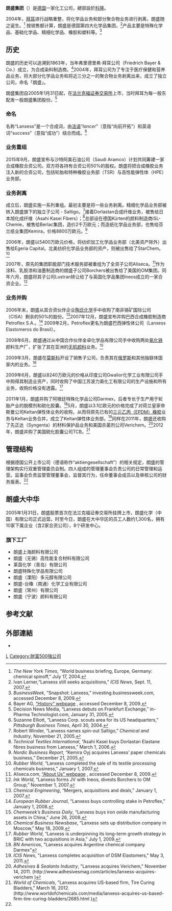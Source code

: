 {{Infobox company
|name             = 朗盛集团
|logo             = [[File:LanXess-Logo.svg|180px]]
|type             = [[股份公司|股份公司]] ([[上市公司|上市公司]]) 
|traded_as        = {{FWB|LXS}}
|predecessor      = [[拜耳|拜耳集团]]
|foundation       = 2004年7月1日
|location_city    = [[科隆|科隆]]
|location_country = [[德国|德国]]
|key_people       = {{ubl|常牧天 [[CEO|CEO]] 兼管理董事会主席 |Rolf Stomberg：朗盛集团[[监事会|监事会]]主席}}
|industry         = 化工行业
|products         = 特殊化学品, [[合成橡胶|合成橡胶]], [[塑料|塑料]], [[中间体|中间体]]
|revenue          = {{increase}} [[欧元|€]]80亿 <small>(2014)</small><ref name="AR2012">{{cite web |url=http://lanxess.com/en/corporate/investor-relations/publications/annual-reports/ |title=Annual Report 2014 |accessdate=March 27, 2015 |publisher=Lanxess |archive-date=2014-04-19 |archive-url=https://web.archive.org/web/20140419183930/http://lanxess.com/en/corporate/investor-relations/publications/annual-reports/ |dead-url=no }}</ref><br>'''（[[EBITDA|EBITDA]]）''' <small>(内息税折旧及摊销前利润)</small>:<br>€8.08亿  <small>(2014)</small><ref name="AR2012"/>
|net_income       = {{increase}} €0.47亿 <small>(2014年度)</small><ref name="AR2012"/>
|assets           = {{increase}} €72.50亿 <small>(2014年度)</small><ref name="AR2012"/>
|equity           = {{increase}} €21.61亿 <small>(2014年度)</small><ref name="AR2012"/>
|num_employees    = 16,300 <small>(2014年度)</small><ref name="AR2012"/>
|homepage         = [http://www.lanxess.cn/ www.lanxess.cn]
}}

'''朗盛集团'''（{{lang-de|Lanxess AG}}）是[[德国|德国]]一家化工公司，總部設於[[科隆|科隆]]。

2004年，[[拜耳|拜耳]]进行战略重整，将化学品业务和部分聚合物业务进行剥离，朗盛随之诞生。<ref>''The New York Times'', “World business briefing, Europe, Germany: chemical spinoff,” July 17, 2004.</ref> 按销售额计算，朗盛是德国第四大化学品集团，<ref>Ivan Lerner,“Lanxess still seeks acquisitions,” ''ICIS News'', Sept. 11, 2007.</ref>产品主要是特殊化学品、基础化学品、精细化学品、橡胶和塑料等。<ref>''BusinessWeek'', “Snapshot: Lanxess,” investing.businessweek.com, accessed December 8, 2009.</ref>

==历史==
朗盛的历史可以追溯到1863年，当年弗里德里希·拜耳公司（Friedrich Bayer & Co.）成立，为合成染料制造商。<ref>Bayer AG, [http://www.bayer.com/en/History.aspx “History” webpage] {{Wayback|url=http://www.bayer.com/en/History.aspx |date=20200804031608 }}, accessed December 8, 2009.</ref>2004年，拜耳公司为了专注于医疗保健和营养品业务，将大部分化学品业务和将近三分之一的聚合物业务剥离出来，成立了独立公司，命名「朗盛」。

朗盛集团自2005年1月31日起，在[[法兰克福证券交易所|法兰克福证券交易所]]上市，当时拜耳为每一股东配发一股朗盛集团股份。<ref>Decision News Media, “Lanxess debuts on Frankfurt Exchange,” in-Pharma Technologist.com, January 31, 2005.</ref>

===命名===
名称“Lanxess”是一个合成词，由[[法语|法语]]“''lancer''”（意指“向前开拓”）和英语词“success”（意指“成功”）结合而成。<ref>Suzanne Elliott, “Lanxess Corp. scouts area for its US headquarters,” ''Pittsburgh Business Times'', April 30, 2004.</ref>

===业务重组===
2015年9月，朗盛宣布与沙特阿美石油公司（Saudi Aramco）计划共同筹建一家合成橡胶合资公司。双方将各持有合资公司50%的股权。朗盛将把合成橡胶业务注入新的合资公司，包括轮胎和特种橡胶业务部（TSR）与高性能弹性体（HPE）业务部。

===业务剥离===
成立后，朗盛实施一系列重组。最初主要是将一些业务剥离。精细化学品业务部被转入朗盛旗下的独立子公司 - Saltigo。<ref>Robert Winder, “Lanxess names spin-out Saltigo,” ''Chemical and Industry'', November 21, 2005.</ref>接着Dorlastan合成纤维业务，被售给日本旭化成纤维（Asahi Kasei Fibers）；<ref>''Technical Textiles International'', “Asahi Kasei buys Dorlastan Elastane fibres business from Lanxess,” March 1, 2006.</ref>总部设在德国Kürten的颜料制造商iSL-Chemie，被售给Berlac集团，造价2千万欧元；而造纸化学品业务部，也售给芬兰纸业集团Kemira，价格8800万欧元。<ref>''Nordic Business Report'', “Kemira Oyj acquires Lanxess’ paper chemicals business,” December 21, 2005.</ref>

2006年，朗盛以5400万欧元价格，将纺织加工化学品业务部（北美资产除外）出售给Egeria Capital。北美纺织化学品业务部的资产，则被出售给了StarChem。<ref>''Rubber World'', “Lanxess completed the sale of its textile processing chemicals business,” January 1, 2007.</ref>

2007年，原先的集团职能部门技术服务部被重组为了全资子公司Aliseca。<ref>Aliseca.com, [http://www.aliseca.com/en/company/about_us.php “About Us” webpage] {{webarchive|url=https://web.archive.org/web/20120324222343/http://www.aliseca.com/en/company/about_us.php |date=2012-03-24 }}, accessed December 8, 2009.</ref>作为涂料、乳胶漆和油墨制造商的朗盛子公司Borchers被出售给了美国的OM集团。同年六月，朗盛将其子公司Lustran转让给了与英国化学品集团Ineos成立的一家合资企业。<ref>''Ink World'', “Lanxess forms JV with Ineos, divests Borchers to OM Group,” November 1, 2007.</ref>

===业务并购===
2006年末，朗盛从其合资伙伴企业[[陶氏化学|陶氏化学]]手中收购了南非铬矿国际公司（CISA）剩余的50%的股份。<ref>''Chemical Engineering'', “Mergers, acquisitions and deals,” January 1, 2007.</ref>2007年12月，朗盛宣布并购巴西合成橡胶制造商Petroflex S.A.。<ref>''European Rubber Journal'', “Lanxess buys controlling stake in Petroflex,” January 1, 2008.</ref> 2009年2月，Petroflex更名为朗盛巴西弹性体公司（Lanxess Elastomeros do Brasil）。

2008年6月，朗盛通过从中国合作伙伴金卓化学品有限公司手中收购两处[[氧化铁|氧化铁]]颜料生产厂，扩张了其在亚洲的[[涂料|无机颜料]]业务。<ref>''Chemweek’s Business Daily'', “Lanxess buys iron oxide manufacturing assets in China,” June 26, 2008.</ref>

2009年3月，朗盛在[[莫斯科|莫斯科]]开设了销售子公司，负责其在[[俄罗斯|俄罗斯]]和其他独联体国家内的业务。<ref>''Chemical Business Newsbase'', “Lanxess sets up distribution company in Moscow,” May 18, 2009.</ref> 

2009年6月，朗盛以8240万欧元的价格从印度公司Gwalior化学工业有限公司手中购得其制造业资产，同时收购了中国江苏波力奥化工有限公司的生产设施和所有业务，收购价格没有透露。<ref>''Rubber World'', “Lanxess is underpinning its long-term growth strategy in BRIC with two acquisitions in Asia,” July 1, 2009.</ref>

2011年1月，朗盛并购了阿根廷特殊化学品公司Darmex，后者专长于生产用于轮胎产业的脱模剂和硫化胶囊。<ref>''BN Americas'', "Lanxess acquires Argentine chemical company Darmex"</ref>5月，朗盛以3.1亿欧元的价格完成了对荷兰皇家帝斯曼公司Keltan弹性体业务的收购，从而将原先已有的[[乙丙橡胶|三元乙丙（EPDM）橡胶]]业务与Keltan业务合并，成立了Keltan弹性体业务部。<ref>''ICIS News'', "Lanxess completes acquisition of DSM Elastomers," May 3, 2011.</ref>同样在2011年，朗盛还收购了先正达（Syngenta）的材料保护品业务和美国杀菌剂公司Verichem。<ref>''Adhesives & Sealants Industry'', "Lanxess acquires Verichem," November 14, 2011. (http://www.adhesivesmag.com/articles/lanxess-acquires-verichem {{Wayback|url=http://www.adhesivesmag.com/articles/lanxess-acquires-verichem |date=20140529084422 }})</ref>2012年，朗盛并购了美国硫化胶囊公司TCB。<ref>''World of Chemicals'', "Lanxess acquires US-based firm, Tire Curing Bladders," March 16, 2012. (http://www.worldofchemicals.com/media/lanxess-acquires-us-based-firm-tire-curing-bladders/2685.html {{Wayback|url=http://www.worldofchemicals.com/media/lanxess-acquires-us-based-firm-tire-curing-bladders/2685.html |date=20191128233708 }})</ref>

==管理结构 ==

根据德国公开上市公司（德语称作“aktiengesellschaft”）的相关规定，朗盛的管理架构实行双重管理委员会制。四人组成的管理董事会负责公司的日常管理和运营。监事会负责监管管理董事会，监督其行为，任命董事会成员以及审核公司的财务报表。<ref name="AR2012"/>

==朗盛大中华==

2005年1月31日，朗盛股票首次在法兰克福证券交易所挂牌上市，朗盛化学（中国）有限公司正式运营。时至今日，朗盛在大中华区的员工人数约1,300名，拥有10家下属企业（含2家合资公司），8个研发中心。 

===旗下工厂===

* 朗盛上海颜料有限公司
* 朗盛（无锡）高性能复合材料有限公司
* 莱茵化学（青岛）有限公司
* 朗盛特殊化学品有限公司
* 朗盛（溧阳）多元醇有限公司
* 朗盛-台橡（南通）化学工业有限公司
* 朗盛（常州）有限公司
* 朗盛（宁波）颜料有限公司

==参考文献==
{{Reflist|2}}

==外部連結==
*{{官方网站|http://www.lanxess.cn}}

{{Authority control}}
[[Category:德國化學工業公司|L]]
[[Category:財富500強公司|Category:財富500強公司]]
